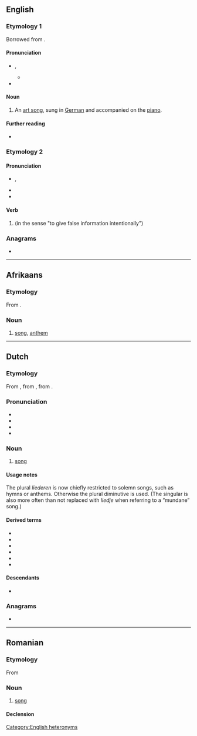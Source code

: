 {{also|Lied}}
==English==

===Etymology 1===
Borrowed from {{bor|en|de|Lied||song}}.

====Pronunciation====
* {{enPR|lēd}}, {{IPA|en|/liːd/}}
** {{audio|en|LL-Q1860 (eng)-Vealhurl-lied 2.wav|Audio (UK)}}
* {{rhymes|en|iːd|s=1}}

====Noun====
{{en-noun|lieder}}

# {{lb|en|music}} An [[art song]], sung in [[German]] and accompanied on the [[piano]].

====Further reading====
* {{pedia}}

===Etymology 2===
{{nonlemma}}

====Pronunciation====
* {{enPR|līd}}, {{IPA|en|/laɪd/}}
* {{audio|en|LL-Q1860 (eng)-Vealhurl-lied.wav |Audio (UK)}}
* {{rhymes|en|aɪd|s=1}}

====Verb====
{{head|en|verb form}}

# {{en-past of|{{m|en|lie|id=false}}}} (in the sense "to give false information intentionally")

===Anagrams===
* {{anagrams|en|a=deil|Diel|IDLE|Idle|Lide|deli|diel|eild|idle}}

[[Category:English heteronyms]]

----

==Afrikaans==
{{wikipedia|lang=af}}

===Etymology===
From {{bor|af|nl|lied}}.

===Noun===
{{head|af|noun}}

# [[song]], [[anthem]]

----

==Dutch==
{{wikipedia|lang=nl}}

===Etymology===
From {{inh|nl|dum|liet}}, from {{inh|nl|odt|*lioth}}, from {{inh|nl|gem-pro|*leuþą}}.

===Pronunciation===
* {{IPA|nl|/lit/}}
* {{audio|nl|Nl-lied.ogg}}
* {{rhymes|nl|it|s=1}}
* {{homophones|nl|liet}}

===Noun===
{{nl-noun|n|-eren|liedje}}

# [[song]]

====Usage notes====
The plural ''liederen'' is now chiefly restricted to solemn songs, such as hymns or anthems. Otherwise the plural diminutive {{m|nl|liedjes}} is used. (The singular is also more often than not replaced with ''liedje'' when referring to a “mundane” song.)

====Derived terms====
* {{l|nl|kerstlied}}
* {{l|nl|levenslied}}
* {{l|nl|loflied}}
* {{l|nl|strijdlied}}
* {{l|nl|treurlied}}
* {{l|nl|volkslied}}

====Descendants====
* {{desc|dcr|liederen}} {{q|from the plural}}

===Anagrams===
* {{l|nl|leid}}

----

==Romanian==

===Etymology===
From {{bor|ro|de|Lied}}

===Noun===
{{ro-noun|n|lieduri}}

# [[song]]

====Declension====
{{ro-noun-n-uri}}